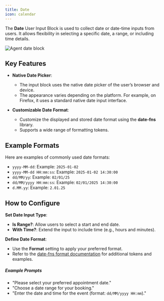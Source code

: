```yaml
---
title: Date
icon: calendar
---
```


The **Date** User Input Block is used to collect date or date-time inputs from users. It allows flexibility in selecting a specific date, a range, or including time details.

<Frame style={{ maxWidth: '800px' }}>
  <img src="/help/images/blocks/inputs/date.png" alt="Agent date block" />
</Frame>

## Key Features

- **Native Date Picker**:  
  - The input block uses the native date picker of the user’s browser and device.  
  - The appearance varies depending on the platform. For example, on Firefox, it uses a standard native date input interface.

- **Customizable Date Format**:  
  - Customize the displayed and stored date format using the **date-fns** library.  
  - Supports a wide range of formatting tokens.

## Example Formats

Here are examples of commonly used date formats:

- `yyyy-MM-dd`: Example: `2025-01-02`  
- `yyyy-MM-dd HH:mm:ss`: Example: `2025-01-02 14:30:00`  
- `dd/MM/yy`: Example: `02/01/25`  
- `dd/MM/yyyy HH:mm:ss`: Example: `02/01/2025 14:30:00`  
- `d.MM.yy`: Example: `2.01.25`

## How to Configure

**Set Date Input Type**:  
   - **Is Range?**: Allow users to select a start and end date.  
   - **With Time?**: Extend the input to include time (e.g., hours and minutes).

 **Define Date Format**:
   - Use the **Format** setting to apply your preferred format.  
   - Refer to the [date-fns format documentation](https://date-fns.org/docs/format) for additional tokens and examples.


##### Example Prompts

- "Please select your preferred appointment date."  
- "Choose a date range for your booking."  
- "Enter the date and time for the event (format: `dd/MM/yyyy HH:mm`)."
